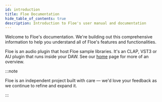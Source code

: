 ```yaml
---
id: introduction
title: Floe Documentation
hide_table_of_contents: true
description: Introduction to Floe's user manual and documentation
---
```


<!--
SPDX-FileCopyrightText: 2025 Sam Windell
SPDX-License-Identifier: MIT
-->

Welcome to Floe's documentation. We're building out this comprehensive information to help you understand all of Floe's features and functionalities.

Floe is an audio plugin that host Floe sample libraries. It's an CLAP, VST3 or AU plugin that runs inside your DAW. See our [home](/) page for more of an overview.

:::note

Floe is an independent project built with care — we'd love your feedback as we continue to refine and expand it.

:::
